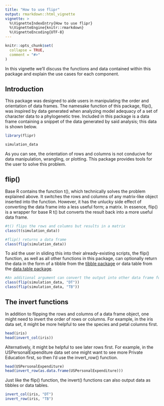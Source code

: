 ```yaml
---
title: "How to use flipr"
output: rmarkdown::html_vignette
vignette: >
  %\VignetteIndexEntry{How to use flipr}
  %\VignetteEngine{knitr::rmarkdown}
  %\VignetteEncoding{UTF-8}
---
```


```r
knitr::opts_chunk$set(
  collapse = TRUE,
  comment = "#>"
)
```

In this vignette we'll discuss the functions and data contained within this package
and explain the use cases for each component. 

## Introduction 

This package was designed to aide users in manipulating the order and orientation 
of data frames. The namesake function of this package, flip(), was inspired by data
generated when analyzing model adequacy of a set of character data to a phylogenetic
tree. Included in this package is a data frame containing a snippet of the data
generated by said analysis; this data is shown below. 

```r
library(flipr)

simulation_data
```

As you can see, the orientation of rows and columns is not conducive for data manipulation,
wrangling, or plotting. This package provides tools for the user to solve this problem.


## flip()

Base R contains the function t(), which technically solves the problem explained above.
It switches the rows and columns of any matrix-like object inserted into the function.
However, it has the unlucky side effect of converting the data frame into a less useful
form; a matrix. In essence, flip() is a wrapper for base R t() but converts the result 
back into a more useful data frame. 

```r
#t() flips the rows and columns but results in a matrix
class(t(simulation_data))

#flip() returns a data frame
class(flip(simulation_data))
```

To aid the user in sliding this into their already-existing scripts, the flip() function,
as well as all other functions in this package, can optionally return the data in the form of a 
tibble from the [tibble package](https://tibble.tidyverse.org/) or data table from the [data.table package](https://cran.r-project.org/web/packages/data.table/index.html). 

```r
#An additional argument can convert the output into other data frame forms
class(flip(simulation_data, "DT"))
class(flip(simulation_data, "TB"))
```

## The invert functions

In addition to flipping the rows and columns of a data frame object, one might need to
invert the order of rows or columns. For example, in the iris data set, it might be
more helpful to see the species and petal columns first. 

```r

head(iris)
head(invert_col(iris))
```

Alternatively, it might be helpful to see later rows first. For example, in the USPersonalExpenditure
data set one might want to see more Private Education first, so then I'd use the invert_row() function.

```r

head(USPersonalExpenditure)
head(invert_row(as.data.frame(USPersonalExpenditure)))
```

Just like the flip() function, the invert() functions can also output data as tibbles or data tables.

```r
invert_col(iris, "DT")
invert_row(iris, "TB")
```

